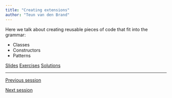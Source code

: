 ```yaml
---
title: "Creating extensions"
author: "Teun van den Brand"
---
```


Here we talk about creating reusable pieces of code that fit into the grammar:

* Classes
* Constructors
* Patterns

::: {.text-center .plain}
:::::: {.btn-group}
[Slides](../slides/4_1_extensions.qmd){.btn .btn-primary role="button"}
[Exercises](){.btn .btn-success .disabled role="button"}
[Solutions](){.btn .btn-warning .disabled role="button"}
::::::
:::

---

::: {.d-flex .justify-content-between}
[<i class="bi bi-caret-left"></i> Previous session](../sessions/3_2_interaction.qmd){.btn .btn-sm .btn-outline-secondary role="button"}

[Next session <i class="bi bi-caret-right"></i>](../sessions/4_2_fun.qmd){.btn .btn-sm .btn-outline-secondary role="button"}
:::
